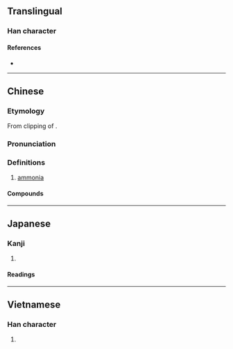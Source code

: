 {{character info}}
==Translingual==

===Han character===
{{Han char|rn=84|rad=气|as=06|sn=10|four=80427|canj=ONJV|ids=⿹气安}}

====References====
* {{Han ref|kx=0599.151|dkj=17065|hdz=32012.010|uh=6C28|ud=27688|bh=AEF2|bd=44786}}

----

==Chinese==
{{zh-forms}}

===Etymology===
From clipping of {{der|zh|en|ammonia}}.

===Pronunciation===
{{zh-pron
|m=ān
|c=ngoi1,on1
|mn=an
|mc=
|oc=
|cat=n
}}

===Definitions===
{{zh-hanzi}}

# [[ammonia]]

====Compounds====
{{zh-der|氨基比林|氨化作用|氨水|氨氣}}

----

==Japanese==

===Kanji===
{{ja-kanji|grade=|rs=气06}}

# {{synonym of|ja|アンモニア|tr=anmonia|sort=あん||[[ammonia]]}}

====Readings====
{{ja-readings
|kanyoon=あん
}}

----

==Vietnamese==

===Han character===
{{vi-hantu|[[an]]|rs=气06}}

# {{rfdef|vi|sort=气06}}